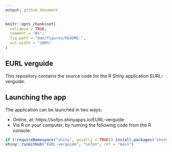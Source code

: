 ```yaml
---
output: github_document
---
```


<!-- README.md is generated from README.Rmd. Please edit that file -->

```r
knitr::opts_chunk$set(
  collapse = TRUE,
  comment = "#>",
  fig.path = "man/figures/README-",
  out.width = "100%"
)
```

## EURL verguide 

This repository contains the source code for the R Shiny application EURL-verguide. 

## Launching the app 

The application can be launched in two ways: 

* Online, at: https://sofpn.shinyapps.io/EURL-verguide
* Via R on your computer, by running the following code from the R console: 

``` r
if (!requireNamespace("shiny", quietly = TRUE)) install.packages("shiny")
shiny::runGitHub("EURL-verguide", "sofpn", ref = "main")
```
